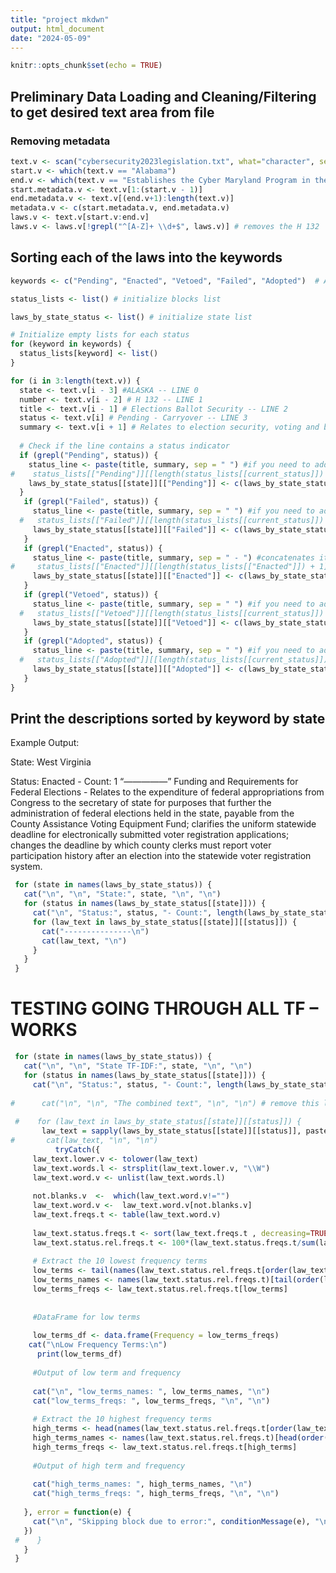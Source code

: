 ```yaml
---
title: "project mkdwn"
output: html_document
date: "2024-05-09"
---
```


```r
knitr::opts_chunk$set(echo = TRUE)
```

## Preliminary Data Loading and Cleaning/Filtering to get desired text area from file

### Removing metadata

```r
text.v <- scan("cybersecurity2023legislation.txt", what="character", sep="\n")
start.v <- which(text.v == "Alabama")
end.v <- which(text.v == "Establishes the Cyber Maryland Program in the Maryland Technology Development Corporation to increase the cybersecurity workforce in the state, build an advanced cybersecurity workforce, and carry out other purposes related to the cybersecurity workforce in the state; establishes the Cyber Maryland Fund; establishes the Cyber Maryland Board; requires the Maryland Higher Education Commission, in consultation with a certain organization, to expand the Cyber Warrior Diversity Program.")
start.metadata.v <- text.v[1:(start.v - 1)]
end.metadata.v <- text.v[(end.v+1):length(text.v)]
metadata.v <- c(start.metadata.v, end.metadata.v)
laws.v <- text.v[start.v:end.v]
laws.v <- laws.v[!grepl("^[A-Z]+ \\d+$", laws.v)] # removes the H 132
```

## Sorting each of the laws into the keywords

```r
keywords <- c("Pending", "Enacted", "Vetoed", "Failed", "Adopted")  # Add more keywords if needed

status_lists <- list() # initialize blocks list

laws_by_state_status <- list() # initialize state list

# Initialize empty lists for each status
for (keyword in keywords) {
  status_lists[keyword] <- list()
}

for (i in 3:length(text.v)) {
  state <- text.v[i - 3] #ALASKA -- LINE 0
  number <- text.v[i - 2] # H 132 -- LINE 1
  title <- text.v[i - 1] # Elections Ballot Security -- LINE 2
  status <- text.v[i] # Pending - Carryover -- LINE 3
  summary <- text.v[i + 1] # Relates to election security, voting and ballots -- LINE 4
  
  # Check if the line contains a status indicator
  if (grepl("Pending", status)) {
    status_line <- paste(title, summary, sep = " ") #if you need to add more lines add them here
#    status_lists[["Pending"]][[length(status_lists[[current_status]]) + 1]] <- status_line
    laws_by_state_status[[state]][["Pending"]] <- c(laws_by_state_status[[state]][["Pending"]], status_line)
  }
   if (grepl("Failed", status)) {
     status_line <- paste(title, summary, sep = " ") #if you need to add more lines add them here
  #   status_lists[["Failed"]][[length(status_lists[[current_status]]) + 1]] <- status_line
     laws_by_state_status[[state]][["Failed"]] <- c(laws_by_state_status[[state]][["Failed"]], status_line)
   }
   if (grepl("Enacted", status)) {
     status_line <- paste(title, summary, sep = " - ") #concatenates items and seperates them with a " - "
#     status_lists[["Enacted"]][[length(status_lists[["Enacted"]]) + 1]] <- status_line
     laws_by_state_status[[state]][["Enacted"]] <- c(laws_by_state_status[[state]][["Enacted"]], status_line)
   }
   if (grepl("Vetoed", status)) {
     status_line <- paste(title, summary, sep = " ") #if you need to add more lines add them here
  #   status_lists[["Vetoed"]][[length(status_lists[[current_status]]) + 1]] <- status_line
     laws_by_state_status[[state]][["Vetoed"]] <- c(laws_by_state_status[[state]][["Vetoed"]], status_line)
   }
   if (grepl("Adopted", status)) {
     status_line <- paste(title, summary, sep = " ") #if you need to add more lines add them here
  #   status_lists[["Adopted"]][[length(status_lists[[current_status]]) + 1]] <- status_line
     laws_by_state_status[[state]][["Adopted"]] <- c(laws_by_state_status[[state]][["Adopted"]], status_line)
   }
}
```


## Print the descriptions sorted by keyword by state

 Example Output:

 State: West Virginia 

 Status: Enacted - Count: 1 \n
 "---------------"\n
 Funding and Requirements for Federal Elections - Relates to the expenditure of federal appropriations from Congress to the secretary of state for purposes that further the administration of federal elections held in the state, payable from the County Assistance Voting Equipment Fund; clarifies the uniform statewide deadline for electronically submitted voter registration applications; changes the deadline by which county clerks must report voter participation history after an election into the statewide voter registration system. 


```r
 for (state in names(laws_by_state_status)) {
   cat("\n", "\n", "State:", state, "\n", "\n")
   for (status in names(laws_by_state_status[[state]])) {
     cat("\n", "Status:", status, "- Count:", length(laws_by_state_status[[state]][[status]]), "\n")
     for (law_text in laws_by_state_status[[state]][[status]]) {
       cat("---------------\n")
       cat(law_text, "\n")
     }
   }
 }
```


# TESTING GOING THROUGH ALL TF -- WORKS

```r

 for (state in names(laws_by_state_status)) {
   cat("\n", "\n", "State TF-IDF:", state, "\n", "\n")
   for (status in names(laws_by_state_status[[state]])) {
     cat("\n", "Status:", status, "- Count:", length(laws_by_state_status[[state]][[status]]), "\n") #RIGHT
     
#      cat("\n", "\n", "The combined text", "\n", "\n") # remove this line before submitting file
     
 #    for (law_text in laws_by_state_status[[state]][[status]]) {
       law_text = sapply(laws_by_state_status[[state]][[status]], paste, collapse = "\n")
#       cat(law_text, "\n", "\n")
          tryCatch({
     law_text.lower.v <- tolower(law_text)
     law_text.words.l <- strsplit(law_text.lower.v, "\\W")
     law_text.word.v <- unlist(law_text.words.l)
     
     not.blanks.v  <-  which(law_text.word.v!="")
     law_text.word.v <-  law_text.word.v[not.blanks.v]
     law_text.freqs.t <- table(law_text.word.v)
     
     law_text.status.freqs.t <- sort(law_text.freqs.t , decreasing=TRUE)
     law_text.status.rel.freqs.t <- 100*(law_text.status.freqs.t/sum(law_text.status.freqs.t))
     
     # Extract the 10 lowest frequency terms
     low_terms <- tail(names(law_text.status.rel.freqs.t[order(law_text.status.rel.freqs.t)]), 20)
     low_terms_names <- names(law_text.status.rel.freqs.t)[tail(order(law_text.status.rel.freqs.t), 20)]
     low_terms_freqs <- law_text.status.rel.freqs.t[low_terms]
     
     
     #DataFrame for low terms
     
     low_terms_df <- data.frame(Frequency = low_terms_freqs)
    cat("\nLow Frequency Terms:\n")
      print(low_terms_df)
     
     #Output of low term and frequency
     
     cat("\n", "low_terms_names: ", low_terms_names, "\n")
     cat("low_terms_freqs: ", low_terms_freqs, "\n", "\n")
     
     # Extract the 10 highest frequency terms
     high_terms <- head(names(law_text.status.rel.freqs.t[order(law_text.status.rel.freqs.t)]), 20)
     high_terms_names <- names(law_text.status.rel.freqs.t)[head(order(law_text.status.rel.freqs.t), 20)]
     high_terms_freqs <- law_text.status.rel.freqs.t[high_terms]
     
     #Output of high term and frequency
     
     cat("high_terms_names: ", high_terms_names, "\n")
     cat("high_terms_freqs: ", high_terms_freqs, "\n", "\n")
     
   }, error = function(e) {
     cat("\n", "Skipping block due to error:", conditionMessage(e), "\n")
   })
 #    }
   }
 }
```